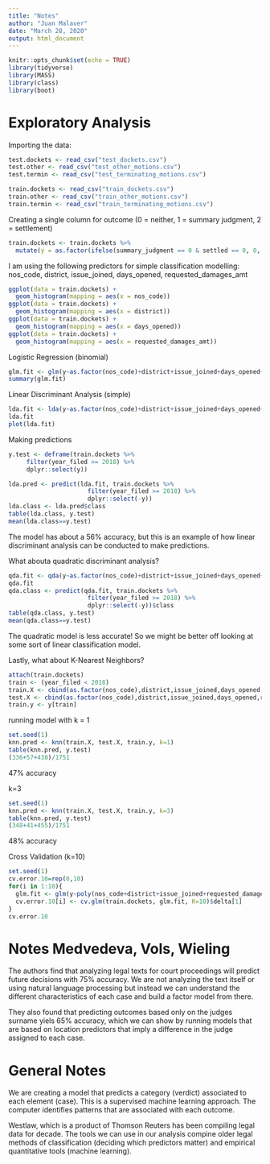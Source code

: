 ```yaml
---
title: "Notes"
author: "Juan Malaver"
date: "March 28, 2020"
output: html_document
---
```


```r
knitr::opts_chunk$set(echo = TRUE)
library(tidyverse)
library(MASS)
library(class)
library(boot)
```
# Exploratory Analysis 
Importing the data:
```r
test.dockets <- read_csv("test_dockets.csv")
test.other <- read_csv("test_other_motions.csv")
test.termin <- read_csv("test_terminating_motions.csv")

train.dockets <- read_csv("train_dockets.csv")
train.other <- read_csv("train_other_motions.csv")
train.termin <- read_csv("train_terminating_motions.csv")
```

Creating a single column for outcome (0 = neither, 1 = summary judgment, 2 = settlement)
```r
train.dockets <- train.dockets %>%
  mutate(y = as.factor(ifelse(summary_judgment == 0 & settled == 0, 0, ifelse(summary_judgment == 1, 1, 2))))
```

I am using the following predictors for simple classification modelling: nos_code, district, issue_joined, days_opened, requested_damages_amt
```r
ggplot(data = train.dockets) +
  geom_histogram(mapping = aes(x = nos_code))
ggplot(data = train.dockets) +
  geom_histogram(mapping = aes(x = district))
ggplot(data = train.dockets) +
  geom_histogram(mapping = aes(x = days_opened))
ggplot(data = train.dockets) +
  geom_histogram(mapping = aes(x = requested_damages_amt))
```

Logistic Regression (binomial)
```r
glm.fit <- glm(y~as.factor(nos_code)+district+issue_joined+days_opened+requested_damages_amt, data=train.dockets, family = binomial)
summary(glm.fit)
```

Linear Discriminant Analysis (simple)
```r
lda.fit <- lda(y~as.factor(nos_code)+district+issue_joined+days_opened+requested_damages_amt, data=train.dockets, subset = (year_filed < 2018))
lda.fit
plot(lda.fit)
```

Making predictions
```r
y.test <- deframe(train.dockets %>%
     filter(year_filed >= 2018) %>%
     dplyr::select(y))

lda.pred <- predict(lda.fit, train.dockets %>%
                      filter(year_filed >= 2018) %>%
                      dplyr::select(-y))
lda.class <- lda.pred$class
table(lda.class, y.test)
mean(lda.class==y.test)
```
The model has about a 56% accuracy, but this is an example of how linear discriminant analysis can be conducted to make predictions.

What abouta quadratic discriminant analysis?
```r
qda.fit <- qda(y~as.factor(nos_code)+district+issue_joined+days_opened+requested_damages_amt, data=train.dockets, subset = (year_filed < 2018))
qda.fit
qda.class <- predict(qda.fit, train.dockets %>%
                      filter(year_filed >= 2018) %>%
                      dplyr::select(-y))$class
table(qda.class, y.test)
mean(qda.class==y.test)
```
The quadratic model is less accurate! So we might be better off looking at some sort of linear classification model.

Lastly, what about K-Nearest Neighbors?

```r
attach(train.dockets)
train <- (year_filed < 2018)
train.X <- cbind(as.factor(nos_code),district,issue_joined,days_opened,requested_damages_amt)[train,]
test.X <- cbind(as.factor(nos_code),district,issue_joined,days_opened,requested_damages_amt)[!train,]
train.y <- y[train]
```

running model with k = 1
```r
set.seed(1)
knn.pred <- knn(train.X, test.X, train.y, k=1)
table(knn.pred, y.test)
(336+57+438)/1751
```
47% accuracy

k=3
```r
set.seed(1)
knn.pred <- knn(train.X, test.X, train.y, k=3)
table(knn.pred, y.test)
(348+41+455)/1751
```
48% accuracy

Cross Validation (k=10)
```r
set.seed(1)
cv.error.10=rep(0,10)
for(i in 1:10){
  glm.fit <- glm(y~poly(nos_code+district+issue_joined+requested_damages_amt,i), data=train.dockets, family = binomial)
  cv.error.10[i] <- cv.glm(train.dockets, glm.fit, K=10)$delta[1]
}
cv.error.10
```

# Notes Medvedeva, Vols, Wieling 

The authors find that analyzing legal texts for court proceedings will predict future decisions with 75% accuracy. We are not analyzing the text itself or using natural language processing but instead we can understand the different characteristics of each case and build a factor model from there.

They also found that predicting outcomes based only on the judges surname yiels 65% accuracy, which we can show by running models that are based on location predictors that imply a difference in the judge assigned to each case.

# General Notes
We are creating a model that predicts a category (verdict) associated to each element (case). This is a supervised machine learning approach. The computer identifies patterns that are associated with each outcome.

Westlaw, which is a product of Thomson Reuters has been compiling legal data for decade. The tools we can use in our analysis compine older legal methods of classification (deciding which predictors matter) and empirical quantitative tools (machine learning).
